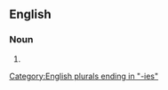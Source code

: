==English==

===Noun===
{{head|en|noun plural form}}

# {{plural of|nicety|lang=en}}

[[Category:English plurals ending in "-ies"]]